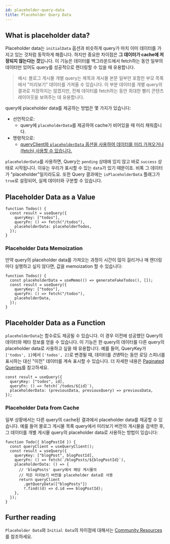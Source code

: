 ```yaml
---
id: placeholder-query-data
title: Placeholder Query Data
---
```


## What is placeholder data?

Placeholder data는 `initialData` 옵션과 비슷하게 query가 마치 이미 데이터를 가지고 있는 것처럼 동작하게 해줍니다. 하지만 중요한 차이점은 **그 데이터가 cache에 저장되지 않는다는 것**입니다. 이 기능은 데이터를 백그라운드에서 fetch하는 동안 일부의 데이터만 있어도 query를 성공적으로 렌더링할 수 있을 때 유용합니다.

> 예시: 블로그 게시물 개별 query는 제목과 게시물 본문 일부만 포함한 부모 목록에서 "미리보기" 데이터를 가져올 수 있습니다. 이 부분 데이터를 개별 query의 결과로 저장하지는 않겠지만, 전체 데이터를 fetch하는 동안 최대한 빨리 콘텐츠 레이아웃을 보여주는 데 유용합니다.

query에 placeholder data를 제공하는 방법은 몇 가지가 있습니다:

- 선언적으로:
  - query에 `placeholderData`를 제공하여 cache가 비어있을 때 미리 채워줍니다.
- 명령적으로:
  - [queryClient와 `placeholderData` 옵션을 사용하여 데이터를 미리 가져오거나(fetch) 사용할 수 있습니다.](/docs/guides-and-concepts/prefetching)

`placeholderData`를 사용하면, Query는 `pending` 상태에 있지 않고 바로 `success` 상태로 시작됩니다. 이유는 우리가 표시할 수 있는 `data`가 있기 때문이죠. 비록 그 데이터가 "placeholder"일지라도요. 또한 Query 결과에는 `isPlaceholderData` 플래그가 `true`로 설정되어, 실제 데이터와 구분할 수 있습니다.

## Placeholder Data as a Value

[//]: # "ExampleValue"

```tsx
function Todos() {
  const result = useQuery({
    queryKey: ["todos"],
    queryFn: () => fetch("/todos"),
    placeholderData: placeholderTodos,
  });
}
```

[//]: # "ExampleValue"
[//]: # "Memoization"

### Placeholder Data Memoization

만약 query의 placeholder data를 가져오는 과정이 시간이 많이 걸리거나 매 렌더링마다 실행하고 싶지 않다면, 값을 memoization 할 수 있습니다:

```tsx
function Todos() {
  const placeholderData = useMemo(() => generateFakeTodos(), []);
  const result = useQuery({
    queryKey: ["todos"],
    queryFn: () => fetch("/todos"),
    placeholderData,
  });
}
```

[//]: # "Memoization"

## Placeholder Data as a Function

`placeholderData`는 함수로도 제공될 수 있습니다. 이 경우 이전에 성공했던 Query의 데이터와 메타 정보를 얻을 수 있습니다. 이 기능은 한 query의 데이터를 다른 query의 placeholder data로 사용하고 싶을 때 유용합니다. 예를 들어, QueryKey가 `['todos', 1]`에서 `['todos', 2]`로 변경될 때, 데이터를 *전환*하는 동안 로딩 스피너를 표시하는 대신 "이전" 데이터를 계속 표시할 수 있습니다. 더 자세한 내용은 [Paginated Queries](/docs/api-references/paginated-queries)를 참고하세요.

[//]: # "ExampleFunction"

```tsx
const result = useQuery({
  queryKey: ["todos", id],
  queryFn: () => fetch(`/todos/${id}`),
  placeholderData: (previousData, previousQuery) => previousData,
});
```

[//]: # "ExampleFunction"

### Placeholder Data from Cache

일부 상황에서는 다른 query의 cache된 결과에서 placeholder data를 제공할 수 있습니다. 예를 들어 블로그 게시물 목록 query에서 미리보기 버전의 게시물을 검색한 후, 그 데이터를 개별 게시물 query의 placeholder data로 사용하는 방법이 있습니다:

[//]: # "ExampleCache"

```tsx
function Todo({ blogPostId }) {
  const queryClient = useQueryClient();
  const result = useQuery({
    queryKey: ["blogPost", blogPostId],
    queryFn: () => fetch(`/blogPosts/${blogPostId}`),
    placeholderData: () => {
      // 'blogPosts' query에서 해당 게시물의
      // 작은 미리보기 버전을 placeholder data로 사용
      return queryClient
        .getQueryData(["blogPosts"])
        ?.find((d) => d.id === blogPostId);
    },
  });
}
```

[//]: # "ExampleCache"
[//]: # "Materials"

## Further reading

`Placeholder Data`와 `Initial Data`의 차이점에 대해서는 [Community Resources](/docs/community-resources/tkdodos-blog#9-placeholder-and-initial-data-in-react-query)를 참조하세요.

[//]: # "Materials"
